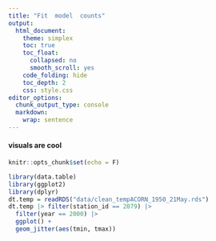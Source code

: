 ```yaml
---
title: "Fit  model  counts"
output:
  html_document:
    theme: simplex
    toc: true
    toc_float:
      collapsed: no
      smooth_scroll: yes
    code_folding: hide
    toc_depth: 2
    css: style.css
editor_options: 
  chunk_output_type: console
  markdown: 
    wrap: sentence
---
```


#### visuals are cool 


```r
knitr::opts_chunk$set(echo = F)
```

```r
library(data.table)
library(ggplot2) 
library(dplyr)
dt.temp = readRDS("data/clean_tempACORN_1950_21May.rds")
dt.temp |> filter(station_id == 2079) |> 
  filter(year == 2000) |> 
  ggplot() + 
  geom_jitter(aes(tmin, tmax)) 
```

